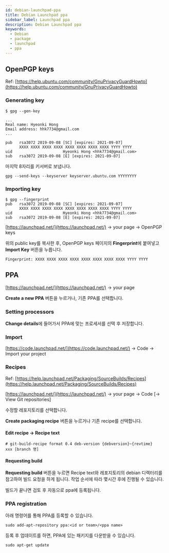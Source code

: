 ```yaml
---
id: debian-launchpad-ppa
title: Debian Launchpad ppa
sidebar_label: Launchpad ppa
description: Debian Launchpad ppa
keywords:
  - Debian
  - package
  - launchpad
  - ppa
---
```


## OpenPGP keys

Ref: [https://help.ubuntu.com/community/GnuPrivacyGuardHowto](https://help.ubuntu.com/community/GnuPrivacyGuardHowto)

### Generating key

```shell {1}
$ gpg --gen-key

...
Real name: Hyeonki Hong
Email address: hhk7734@gmail.com
...

pub   rsa3072 2019-09-08 [SC] [expires: 2021-09-07]
      XXXX XXXX XXXX XXXX XXXX XXXX XXXX XXXX YYYY YYYY
uid                      Hyeonki Hong <hhk7734@gmail.com>
sub   rsa3072 2019-09-08 [E] [expires: 2021-09-07]
```

마지막 8자리를 키서버로 보냅니다.

```shell
gpg --send-keys --keyserver keyserver.ubuntu.com YYYYYYYY
```

### Importing key

```shell {1}
$ gpg --fingerprint
pub   rsa3072 2019-09-08 [SC] [expires: 2021-09-07]
      XXXX XXXX XXXX XXXX XXXX XXXX XXXX XXXX YYYY YYYY
uid                      Hyeonki Hong <hhk7734@gmail.com>
sub   rsa3072 2019-09-08 [E] [expires: 2021-09-07]
```

[https://launchpad.net/](https://launchpad.net/) -> your page -> OpenPGP keys

위의 public key를 복사한 후, OpenPGP keys 페이지의 **Fingerprint**에 붙여넣고 **Import Key** 버튼을 누릅니다.

```text
Fingerprint: XXXX XXXX XXXX XXXX XXXX XXXX XXXX XXXX YYYY YYYY
```

## PPA

[https://launchpad.net/](https://launchpad.net/) -> your page

**Create a new PPA** 버튼을 누르거나, 기존 PPA를 선택합니다.

### Setting processors

**Change details**에 들어가서 PPA에 맞는 프로세서를 선택 후 저장합니다.

### Import

[https://code.launchpad.net/](https://code.launchpad.net/) -> Code -> Import your project

### Recipes

Ref: [https://help.launchpad.net/Packaging/SourceBuilds/Recipes](https://help.launchpad.net/Packaging/SourceBuilds/Recipes)

[https://launchpad.net/](https://launchpad.net/) -> your page -> Code [-> View Git repositories]

수정할 레포지토리를 선택합니다.

**Create packaging recipe** 버튼을 누르거나 기존 recipe를 선택합니다.

#### Edit recipe -> Recipe text

```text
# git-build-recipe format 0.4 deb-version {debversion}~{revtime}
xxx [branch 명]
```

#### Requesting build

**Requesting build** 버튼을 누르면 Recipe text와 레포지토리의 debian 디렉터리를 참고하여 빌드 요청을 하게 됩니다. 작업 순서에 따라 몇시간 후에 진행될 수 있습니다.

빌드가 끝나면 검토 후 자동으로 ppa에 등록됩니다.

### PPA registration

아래 명령어를 통해 PPA를 등록할 수 있습니다.

```shell
sudo add-apt-repository ppa:<id or team>/<ppa name>
```

등록 후 업데이트를 하면, PPA에 있는 패키지를 다운받을 수 있습니다.

```shell
sudo apt-get update
```
